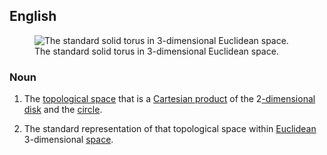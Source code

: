 ==English==
{{wikipedia}}
[[Image:Torus2.png|thumb|right|The standard solid torus in 3-dimensional Euclidean space.]]

===Noun===
{{en-noun|head=[[solid]] [[torus]]|solid tori}}

# {{lb|en|topology}} The [[topological space]] that is a [[Cartesian product]] of the 2[[-dimensional]] [[disk]] and the [[circle]].
# {{lb|en|mathematics}} The standard representation of that topological space within [[Euclidean]] 3-dimensional [[space]].